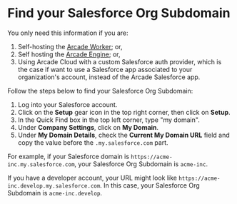 # Find your Salesforce Org Subdomain

<Note>
You only need this information if you are:

1. Self-hosting the [Arcade Worker](/home/serve-tools/arcade-deploy#deploy-your-worker); or,
1. Self hosting the [Arcade Engine](/home/configure/engine); or,
1. Using Arcade Cloud with a custom Salesforce auth provider, which is the case if want to use a Salesforce app associated to your organization's account, instead of the Arcade Salesforce app.
</Note>

Follow the steps below to find your Salesforce Org Subdomain:

1. Log into your Salesforce account.
1. Click on the **Setup** gear icon in the top right corner, then click on **Setup**.
1. In the Quick Find box in the top left corner, type "my domain".
1. Under **Company Settings**, click on **My Domain**.
1. Under **My Domain Details**, check the **Current My Domain URL** field and copy the value before the `.my.salesforce.com` part.

For example, if your Salesforce domain is `https://acme-inc.my.salesforce.com`, your Salesforce Org Subdomain is `acme-inc`.

If you have a developer account, your URL might look like `https://acme-inc.develop.my.salesforce.com`. In this case, your Salesforce Org Subdomain is `acme-inc.develop`.
